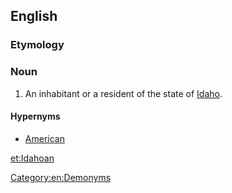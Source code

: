 ==English==

===Etymology===
{{suffix|Idaho|an}}

===Noun===
{{en-noun}}

# An inhabitant or a resident of the state of [[Idaho]].

====Hypernyms====
*[[American]]

[[Category:en:Demonyms]]

[[et:Idahoan]]